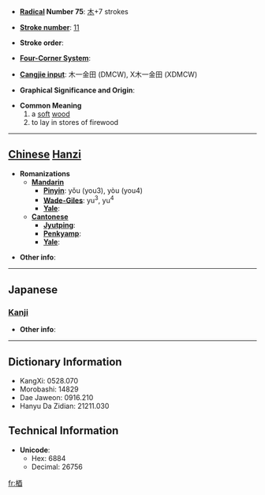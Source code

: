 * '''[[Wiktionary:Chinese radical index| Radical]] Number 75''': [[Wiktionary:Chinese radical index 木|木]]+7 strokes

* '''[[Wiktionary:Chinese total strokes index|Stroke number]]''': [[Wiktionary:Chinese total strokes index 11|11]]

* '''Stroke order''': 

* '''[[Wiktionary:Chinese four corner index|Four-Corner System]]''': 

* '''[[Wiktionary:Chinese Cangjie index|Cangjie input]]''': 木一金田 (DMCW), X木一金田 (XDMCW)

* '''Graphical Significance and Origin''': 

* '''Common Meaning'''
*#a [[soft]] [[wood]]
*# to lay in stores of firewood


----

== [[Chinese]] [[Hanzi]] ==

* '''Romanizations'''
** '''[[Mandarin]]'''
*** '''[[Pinyin]]''': yǒu (you3), yòu (you4)
*** '''[[Wade-Giles]]''': yu<sup>3</sup>, yu<sup>4</sup>
*** '''[[Yale]]''': 
** '''[[Cantonese]]'''
*** '''[[Jyutping]]''':
*** '''[[Penkyamp]]''': 
*** '''[[Yale]]''': 

* '''Other info''': 

----

==Japanese==
===[[Kanji]]===
{{kanji|on readings=[[よう]] (yō), [[ゆ]] (yu)|kun readings=[[やく]] (yaku)}}

* '''Other info''':  

----

== Dictionary Information ==

* KangXi: 0528.070
* Morobashi: 14829
* Dae Jaweon: 0916.210
* Hanyu Da Zidian: 21211.030

== Technical Information ==

* '''Unicode''':
** Hex: 6884
** Decimal: 26756

[[fr:梄]]